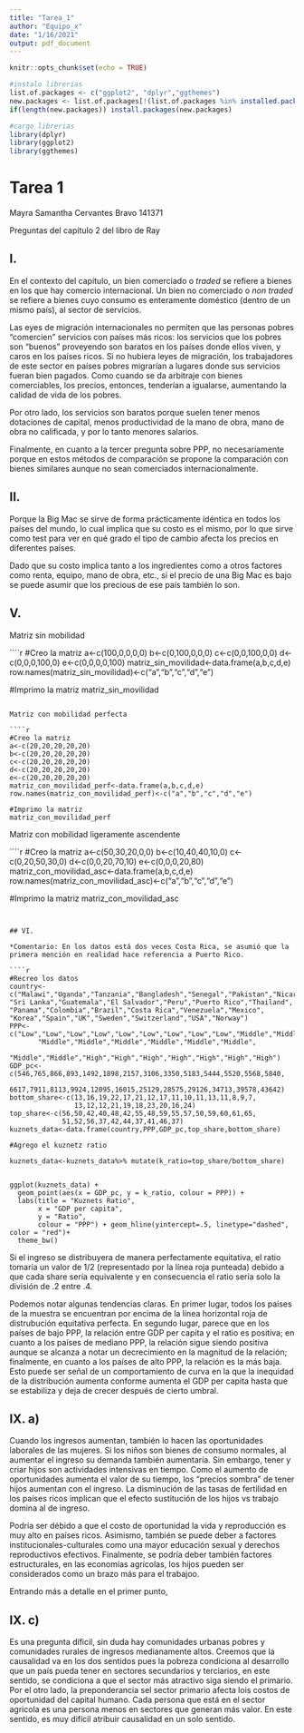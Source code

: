 ```yaml
---
title: "Tarea_1"
author: "Equipo_x"
date: "1/16/2021"
output: pdf_document
---
```


```r
knitr::opts_chunk$set(echo = TRUE)

#instalo librerias
list.of.packages <- c("ggplot2", "dplyr","ggthemes")
new.packages <- list.of.packages[!(list.of.packages %in% installed.packages()[,"Package"])]
if(length(new.packages)) install.packages(new.packages)

#cargo librerias
library(dplyr)
library(ggplot2)
library(ggthemes)
```

# Tarea 1

Mayra Samantha Cervantes Bravo 141371

Preguntas del capítulo 2 del libro de Ray

## I.

En el contexto del capítulo, un bien comerciado o *traded* se refiere a bienes en los que hay comercio internacional. Un bien no comerciado o *non traded* se refiere a bienes cuyo consumo es enteramente doméstico (dentro de un mismo país), al sector de servicios. 

Las eyes de migración internacionales no permiten que las personas pobres “comercien” servicios con países más ricos: los servicios que los pobres son “buenos” proveyendo son baratos en los países donde ellos viven, y caros en los países ricos. Si no hubiera leyes de migración, los trabajadores de este sector en países pobres migrarían a lugares donde sus servicios fueran bien pagados. Como cuando se da arbitraje con bienes comerciables, los precios, entonces, tenderían a igualarse, aumentando la calidad de vida de los pobres. 

Por otro lado, los servicios son baratos porque suelen tener menos dotaciones de capital, menos productividad de la mano de obra, mano de obra no calificada, y por lo tanto menores salarios. 

Finalmente, en cuanto a la tercer pregunta sobre PPP, no necesariamente porque en estos métodos de comparación se propone la comparación con bienes similares aunque no sean comerciados internacionalmente.

## II.

Porque la Big Mac se sirve de forma prácticamente idéntica en todos los países del mundo, lo cual implica que su costo es el mismo, por lo que sirve como test para ver en qué grado el tipo de cambio afecta los precios en diferentes países. 

Dado que su costo implica tanto a los ingredientes como a otros factores como renta, equipo, mano de obra, etc., si el precio de una Big Mac es bajo se puede asumir que los precious de ese país también lo son. 


## V.

Matriz sin mobilidad

````r
#Creo la matriz
a<-c(100,0,0,0,0)
b<-c(0,100,0,0,0)
c<-c(0,0,100,0,0)
d<-c(0,0,0,100,0)
e<-c(0,0,0,0,100)
matriz_sin_movilidad<-data.frame(a,b,c,d,e)
row.names(matriz_sin_movilidad)<-c("a","b","c","d","e")

#Imprimo la matriz
matriz_sin_movilidad
```

Matriz con mobilidad perfecta

````r
#Creo la matriz
a<-c(20,20,20,20,20)
b<-c(20,20,20,20,20)
c<-c(20,20,20,20,20)
d<-c(20,20,20,20,20)
e<-c(20,20,20,20,20)
matriz_con_movilidad_perf<-data.frame(a,b,c,d,e)
row.names(matriz_con_movilidad_perf)<-c("a","b","c","d","e")

#Imprimo la matriz
matriz_con_movilidad_perf
```

Matriz con mobilidad ligeramente ascendente

````r
#Creo la matriz
a<-c(50,30,20,0,0)
b<-c(10,40,40,10,0)
c<-c(0,20,50,30,0)
d<-c(0,0,20,70,10)
e<-c(0,0,0,20,80)
matriz_con_movilidad_asc<-data.frame(a,b,c,d,e)
row.names(matriz_con_movilidad_asc)<-c("a","b","c","d","e")

#Imprimo la matriz
matriz_con_movilidad_asc
```


## VI.

*Comentario: En los datos está dos veces Costa Rica, se asumió que la primera mención en realidad hace referencia a Puerto Rico.

````r
#Recreo los datos
country<-c("Malawi","Uganda","Tanzania","Bangladesh","Senegal","Pakistan","Nicaragua",
"Sri Lanka","Guatemala","El Salvador","Peru","Puerto Rico","Thailand",
"Panama","Colombia","Brazil","Costa Rica","Venezuela","Mexico",
"Korea","Spain","UK","Sweden","Switzerland","USA","Norway")
PPP<-c("Low","Low","Low","Low","Low","Low","Low","Low","Low","Middle","Middle",
       "Middle","Middle","Middle","Middle","Middle","Middle",
       "Middle","Middle","High","High","High","High","High","High","High")
GDP_pc<-c(546,765,866,893,1492,1898,2157,3106,3350,5183,5444,5520,5568,5840,
          6617,7911,8113,9924,12095,16015,25129,28575,29126,34713,39578,43642)
bottom_share<-c(13,16,19,22,17,21,12,17,11,10,11,13,11,8,9,7,
                13,12,12,21,19,18,23,20,16,24)
top_share<-c(56,50,42,40,48,42,55,48,59,55,57,50,59,60,61,65,
             51,52,56,37,42,44,37,41,46,37)
kuznets_data<-data.frame(country,PPP,GDP_pc,top_share,bottom_share)

#Agrego el kuznetz ratio

kuznets_data<-kuznets_data%>% mutate(k_ratio=top_share/bottom_share)


ggplot(kuznets_data) +
  geom_point(aes(x = GDP_pc, y = k_ratio, colour = PPP)) +
  labs(title = "Kuznets Ratio",
       x = "GDP per capita",
       y = "Ratio",
       colour = "PPP") + geom_hline(yintercept=.5, linetype="dashed", color = "red")+
  theme_bw()

```

Si el ingreso se distribuyera de manera perfectamente equitativa, el ratio tomaría un valor de 1/2 (representado por la línea roja punteada) debido a que cada share sería equivalente y en consecuencia el ratio sería solo la división de .2 entre .4.

Podemos notar algunas tendencias claras. En primer lugar, todos los países de la muestra se encuentran por encima de la línea horizontal roja de distrubución equitativa perfecta. En segundo lugar, parece que en los países de bajo PPP, la relación entre GDP per capita y el ratio es positiva; en cuanto a los países de mediano PPP, la relación sigue siendo positiva aunque se alcanza a notar un decrecimiento en la magnitud de la relación; finalmente, en cuanto a los países de alto PPP, la relación es la más baja. Esto puede ser señal de un comportamiento de curva en la que la inequidad de la distribución aumenta conforme aumenta el GDP per capita hasta que se estabiliza y deja de crecer después de cierto umbral.


## IX. a)

Cuando los ingresos aumentan, también lo hacen las oportunidades laborales de las mujeres. Si los niños son bienes de consumo normales, al aumentar el ingreso su demanda también aumentaría. Sin embargo, tener y criar hijos son actividades intensivas en tiempo. Como el aumento de oportunidades aumenta el valor de su tiempo, los “precios sombra” de tener hijos aumentan con el ingreso. La disminución de las tasas de fertilidad en los países ricos implican que el efecto sustitución de los hijos vs trabajo domina al de ingreso.


Podría ser débido a que el costo de oportunidad la vida y reproducción es muy alto en países ricos.  Asimismo, también se puede deber a factores institucionales-culturales como una mayor educación sexual y derechos reproductivos efectivos. Finalmente, se podría deber también factores estructurales, en las economías agrícolas, los hijos pueden ser considerados como un brazo más para el trabajoo.

Entrando más a detalle en el primer punto, 

## IX. c)

Es una pregunta díficil, sin duda hay comunidades urbanas pobres y comunidades rurales de ingresos medianamente altos. Creemos que la causalidad va en los dos sentidos pues la pobreza condiciona al desarrollo que un país pueda tener en sectores secundarios y terciarios, en este sentido, se condiciona a que el sector más atractivo siga siendo el primario. Por el otro lado, la preponderancia sel sector primario afecta lois costos de oportunidad del capital humano.  Cada persona que está en el sector agricola es una persona menos en sectores que generan más valor. En este sentido, es muy difícil atribuir causalidad en un solo sentido.



